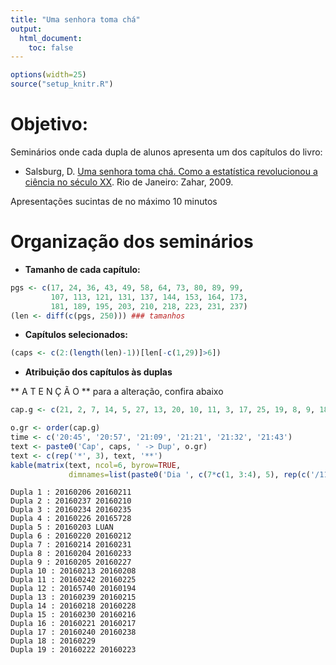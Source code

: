 ```yaml
---
title: "Uma senhora toma chá"
output:
  html_document:
    toc: false
---
```


```r
options(width=25)
source("setup_knitr.R")
```

# Objetivo:

Seminários onde cada dupla de alunos apresenta um dos capítulos do livro:

- Salsburg, D.
  [Uma senhora toma chá. Como a estatística revolucionou a ciência no século XX](http://www.zahar.com.br/livro/uma-senhora-toma-cha).
  Rio de Janeiro: Zahar, 2009.

Apresentações sucintas de no máximo 10 minutos

# Organização dos seminários

- **Tamanho de cada capítulo:** 

```r
pgs <- c(17, 24, 36, 43, 49, 58, 64, 73, 80, 89, 99, 
         107, 113, 121, 131, 137, 144, 153, 164, 173, 
         181, 189, 195, 203, 210, 218, 223, 231, 237)
(len <- diff(c(pgs, 250))) ### tamanhos
```

- **Capítulos selecionados:**
```r
(caps <- c(2:(length(len)-1))[len[-c(1,29)]>6])
```


- **Atribuição dos capítulos às duplas**

** A T E N Ç Ã O ** para a alteração, confira abaixo
```r
cap.g <- c(21, 2, 7, 14, 5, 27, 13, 20, 10, 11, 3, 17, 25, 19, 8, 9, 18, 24, 16, 23)

o.gr <- order(cap.g)
time <- c('20:45', '20:57', '21:09', '21:21', '21:32', '21:43')
text <- paste0('Cap', caps, ' -> Dup', o.gr) 
text <- c(rep('*', 3), text, '**')
kable(matrix(text, ncol=6, byrow=TRUE,
             dimnames=list(paste0('Dia ', c(7*c(1, 3:4), 5), rep(c('/11','/12'), c(3,1))), time)))
```

```
Dupla 1 : 20160206 20160211 
Dupla 2 : 20160237 20160210 
Dupla 3 : 20160234 20160235 
Dupla 4 : 20160226 20165728 
Dupla 5 : 20160203 LUAN 
Dupla 6 : 20160220 20160212 
Dupla 7 : 20160214 20160231 
Dupla 8 : 20160204 20160233 
Dupla 9 : 20160205 20160227 
Dupla 10 : 20160213 20160208 
Dupla 11 : 20160242 20160225 
Dupla 12 : 20165740 20160194 
Dupla 13 : 20160239 20160215 
Dupla 14 : 20160218 20160228 
Dupla 15 : 20160230 20160216 
Dupla 16 : 20160221 20160217 
Dupla 17 : 20160240 20160238 
Dupla 18 : 20160229
Dupla 19 : 20160222 20160223
```

<!-- links -->

[Elias T. Krainski]: https://eliaskrainski.github.io
[LEG]: http://www.leg.ufpr.br
[Resolução 49/15 - CEPE]: http://www.ufpr.br/soc/descarregar_arquivo.php?cod=1064
